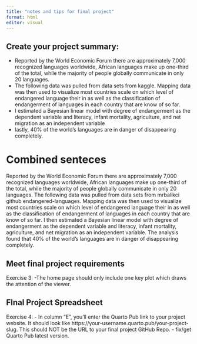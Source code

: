 ```yaml
---
title: "notes and tips for final project"
format: html
editor: visual
---
```


## Create your project summary:
  - Reported by the World Economic Forum there are approximately 7,000 recognized languages worldwide, African languages make up one-third of the total, while the majority of people globally communicate in only 20 languages.
  - The following data was pulled from data sets from kaggle. Mapping data was then used to visualize most countries scale on which level of endangered language their in as well as the classification of endangerment of languages in each country that are know of so far.
  - I estimated a Bayesian linear model with degree of endangerment as the dependent variable and literacy, infant mortality, agriculture, and net migration as an independent variable
  - lastly, 40% of the world's languages are in danger of disappearing completely.
  
# Combined senteces
Reported by the World Economic Forum there are approximately 7,000 recognized languages worldwide, African languages make up one-third of the total, while the majority of people globally communicate in only 20 languages. The following data was pulled from data sets from mrbalikci github endangered-languages. Mapping data was then used to visualize most countries scale on which level of endangered language their in as well as the classification of endangerment of languages in each country that are know of so far. I then estimated a Bayesian linear model with degree of endangerment as the dependent variable and literacy, infant mortality, agriculture, and net migration as an independent variable. The analysis found that 40% of the world's languages are in danger of disappearing completely. 


## Meet final project requirements
Exercise 3:
  -The home page should only include one key plot which draws the attention of the viewer.

## FInal Project Spreadsheet
Exercise 4: 
  - In column “E”, you’ll enter the Quarto Pub link to your project website. It should look like https://your-username.quarto.pub/your-project-slug. This should NOT be the URL to your final project GitHub Repo.
  - fix/get Quarto Pub latest version.





